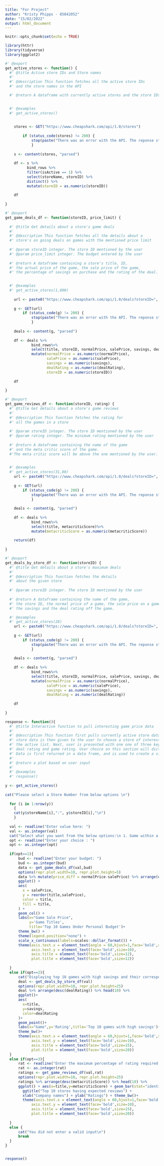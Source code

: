 ```yaml
---
title: "For Project"
author: "Kristy Phipps - 85842052"
date: "15/02/2022"
output: html_document
---
```


```r
knitr::opts_chunk$set(echo = TRUE)
```

```r
library(httr)
library(tidyverse)
library(ggplot2)
```



```r
#' @export
get_active_stores <- function() {
  #' @title Active store IDs and Store names
  #' 
  #' @description This function fetches all the active store IDs 
  #' and the store names in the API

  #' @return A dataframe with currently active stores and the store IDs being monitored by the API
 

  #' @examples
  #' get_active_stores()
  
  
    stores <- GET("https://www.cheapshark.com/api/1.0/stores")
   
        if (status_code(stores) != 200) {
            stop(paste("There was an error with the API. The reponse status is:", status_code(g)))
            }
     
    s <- content(stores, "parsed")       
    
    df <- s %>% 
          bind_rows %>% 
          filter(isActive == 1) %>%
          select(storeName, storeID) %>%
          distinct() %>%
          mutate(storeID = as.numeric(storeID))
    
    df
    
}

```


```r
#' @export
get_game_deals_df <- function(storeID, price_limit) {
  
  #' @title Get details about a store's game deals
  #' 
  #' @description This function fetches all the details about a
  #' store's on going deals on games with the mentioned price limit
  
  #' @param storeID integer. The store ID mentioned by the user
  #' @param price_limit integer. The budget entered by the user
  
  #' @return A dataframe containing a store's title, ID, 
  #' the actual price of the game, the sale price of the game, 
  #' the percentage of savings on purchase and the rating of the deal.
 

  #' @examples
  #' get_active_stores(1,800) 
  
    url <- paste0("https://www.cheapshark.com/api/1.0/deals?storeID=", storeID, "&upperPrice=", price_limit)
    
    g <- GET(url)
        if (status_code(g) != 200) {
            stop(paste("There was an error with the API. The reponse status is:", status_code(g)))
            }
            
    deals <- content(g, "parsed")
    
    df <- deals %>% 
            bind_rows%>%
            select(title, storeID, normalPrice, salePrice, savings, dealRating)%>%
            mutate(normalPrice = as.numeric(normalPrice), 
                   salePrice = as.numeric(salePrice), 
                   savings = as.numeric(savings), 
                   dealRating = as.numeric(dealRating), 
                   storeID = as.numeric(storeID))
    
    df
    
}

```

```r
#' @export
get_game_reviews_df <- function(storeID, rating) {
  #' @title Get details about a store's game reviews
  #' 
  #' @description This function fetches the rating for 
  #' all the games in a store
  
  #' @param storeID integer. The store ID mentioned by the user
  #' @param rating integer. The minimum rating mentioned by the user
  
  #' @return A dataframe containing the name of the game 
  #' and the meta critic score of the game.
  #'The meta critic score will be above the one mentioned by the user.
 

  #' @examples
  #' get_active_stores(31,80)
    url <- paste0("https://www.cheapshark.com/api/1.0/deals?storeID=", storeID, "&metacritic=", rating)
    
    g <- GET(url)
        if (status_code(g) != 200) {
            stop(paste("There was an error with the API. The reponse status is:", status_code(g)))
            }
            
    deals <- content(g, "parsed")
    
    df <- deals %>% 
            bind_rows%>%
            select(title, metacriticScore)%>%
            mutate(metacriticScore = as.numeric(metacriticScore))
    
    return(df)
    
}

```

```r
#' @export
get_deals_by_store_df <- function(storeID) {
  #' @title Get details about a store's maximum deals 
  #' 
  #' @description This function fetches the details 
  #' about the given store
  
  #' @param storeID integer. The store ID mentioned by the user
  
  #' @return A dataframe containing the name of the game,
  #' the store ID, the normal price of a game, the sale price on a game,
  #' the savings and the deal rating off the game.

  #' @examples
  #' get_active_stores(28)
    url <- paste0("https://www.cheapshark.com/api/1.0/deals?storeID=", storeID)
    
    g <- GET(url)
        if (status_code(g) != 200) {
            stop(paste("There was an error with the API. The reponse status is:", status_code(g)))
            }
            
    deals <- content(g, "parsed")
    
    df <- deals %>% 
            bind_rows%>%
            select(title, storeID, normalPrice, salePrice, savings, dealRating)%>%
            mutate(normalPrice = as.numeric(normalPrice), 
                   salePrice = as.numeric(salePrice), 
                   savings = as.numeric(savings), 
                   dealRating = as.numeric(dealRating))
    
    df
    
}
```



```r
response <- function(){
  #' @title Interactive function to pull interesting game price data
  #' 
  #' @description This function first pulls currently active store data. This active 
  #' store data is then given to the user to choose a store of interest. User then chooses a store from
  #' the active list. Next, user is presented with one one of three key options: budget, 
  #' deal rating and game rating. User choice on this section will dictate what data is returned from the API. 
  #' Data is first returned in a data frame, and is used to create a visualization based on user choice. 
  #' 
  #' @return a plot based on user input
  #' 
  #' @examples
  #' response()
 
y <- get_active_stores()  
    
cat("Please select a Store Number from below options \n")
 
  for (i in 1:nrow(y))
    {
    cat(y$storeName[i],":", y$storeID[i],"\n")
    }
  
  val <- readline("Enter value here: ")
  val <- as.integer(val)
  cat("Select what you want from the below options:\n 1. Game within a budget\n2.Savings and current deal rating\n3.Games above a certain rating")
  opt <- readline("Enter your choice : ")
  opt <- as.integer(opt)
  
  if(opt==1){
      bud <- readline("Enter your budget: ")
      bud <- as.integer(bud)
      data <- get_game_deals_df(val,bud)
      options(repr.plot.width=10, repr.plot.height=5)
      data %>% mutate(price_diff = normalPrice-salePrice) %>% arrange(desc(price_diff)) %>% head(10) %>%
      ggplot() +
      aes(
        x = salePrice,
        y = reorder(title,salePrice),
        color = title,
        fill = title,
      ) +
      geom_col() +
      labs(x="Game Sale Price",
           y='Game Titles',
           title='Top 10 Games Under Personal Budget')+
      theme_bw() +
      theme(legend.position="none") +
      scale_x_continuous(labels=scales::dollar_format()) +
      theme(axis.text.x = element_text(angle = 60,hjust=1,face='bold',size=10),
            axis.text.y = element_text(face='bold',size=10),
            axis.title = element_text(face='bold',size=12),
            plot.title = element_text(face='bold',size=12))
      
  }
  else if(opt==2){
      cat("Displaying top 10 games with high savings and their corresponding rating")
      deal <- get_deals_by_store_df(val)
      options(repr.plot.width=10, repr.plot.height=25)
      deal %>% arrange(desc(dealRating)) %>% head(10) %>%
      ggplot()+
      aes(
        x=title,
        y=savings,
        color=dealRating
      )+
      geom_point()+
      labs(x="Game",y='Rating',title='Top 10 games with high savings')+
      theme_bw()+
      theme(axis.text.x = element_text(angle = 60,hjust=1,face='bold',size=10),
            axis.text.y = element_text(face='bold',size=10),
            axis.title = element_text(face='bold',size=15),
            plot.title = element_text(face='bold',size=20))
  }
  else if(opt==3){
      rat <- readline("Enter the maximum percentage of rating required: ")
      rat <- as.integer(rat)
      ratings <- get_game_reviews_df(val,rat)
      options(repr.plot.width=10, repr.plot.height=25)
      ratings %>% arrange(desc(metacriticScore)) %>% head(10) %>%
      ggplot() + aes(x=title,y=metacriticScore) + geom_bar(stat="identity") + 
        ggtitle("Top 10 stores having expected reviews") +
        xlab("Company names") + ylab("Ratings") + theme_bw()+
        theme(axis.text.x = element_text(angle = 60,hjust=1,face='bold',size=10),
            axis.text.y = element_text(face='bold',size=10),
            axis.title = element_text(face='bold',size=15),
            plot.title = element_text(face='bold',size=20))
      
  }
  else {
      cat("You did not enter a valid input\n")
      break
  }
}



```

```r
response()
```















